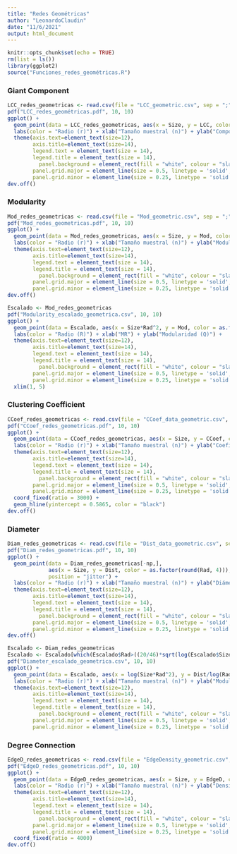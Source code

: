 ---
title: "Redes Geométricas"
author: "LeonardoClaudin"
date: "11/6/2021"
output: html_document
---

```{r setup, include=FALSE}
knitr::opts_chunk$set(echo = TRUE)
rm(list = ls())
library(ggplot2)
source("Funciones_redes_geométricas.R")
```

### Giant Component

```{r}
LCC_redes_geometricas <- read.csv(file = "LCC_geometric.csv", sep = ";")
pdf("LCC_redes_geométricas.pdf", 10, 10)
ggplot() +
  geom_point(data = LCC_redes_geometricas, aes(x = Size, y = LCC, color = as.factor(round(Rad, 4))), position = "jitter") +
  labs(color = "Radio (r)") + xlab("Tamaño muestral (n)") + ylab("Componente Conexa Mayor (LCC)") +
  theme(axis.text=element_text(size=12), 
        axis.title=element_text(size=14), 
        legend.text = element_text(size = 14),
        legend.title = element_text(size = 14),
          panel.background = element_rect(fill = "white", colour = "slategray2", size = 2, linetype = "solid"),
        panel.grid.major = element_line(size = 0.5, linetype = 'solid', colour = "slategray1"), 
        panel.grid.minor = element_line(size = 0.25, linetype = 'solid', colour = "slategray1"))
dev.off()
```

### Modularity

```{r}
Mod_redes_geometricas <- read.csv(file = "Mod_geometric.csv", sep = ";")
pdf("Mod_redes_geometricas.pdf", 10, 10)
ggplot() +
  geom_point(data = Mod_redes_geometricas, aes(x = Size, y = Mod, color = as.factor(round(Rad, 4))), position = "jitter") +
  labs(color = "Radio (r)") + xlab("Tamaño muestral (n)") + ylab("Modularidad (Q)") +
  theme(axis.text=element_text(size=12), 
        axis.title=element_text(size=14), 
        legend.text = element_text(size = 14),
        legend.title = element_text(size = 14),
          panel.background = element_rect(fill = "white", colour = "slategray2", size = 2, linetype = "solid"),
        panel.grid.major = element_line(size = 0.5, linetype = 'solid', colour = "slategray1"), 
        panel.grid.minor = element_line(size = 0.25, linetype = 'solid', colour = "slategray1"))
dev.off()
```

```{r}
Escalado <- Mod_redes_geometricas
pdf("Modularity_escalado_geometrica.csv", 10, 10)
ggplot() +
  geom_point(data = Escalado, aes(x = Size*Rad^2, y = Mod, color = as.factor(round(Rad, 4))), position = "jitter") +
  labs(color = "Radio (R)") + xlab("MR") + ylab("Modularidad (Q)") +
  theme(axis.text=element_text(size=12), 
        axis.title=element_text(size=14), 
        legend.text = element_text(size = 14),
        legend.title = element_text(size = 14),
          panel.background = element_rect(fill = "white", colour = "slategray2", size = 2, linetype = "solid"),
        panel.grid.major = element_line(size = 0.5, linetype = 'solid', colour = "slategray1"), 
        panel.grid.minor = element_line(size = 0.25, linetype = 'solid', colour = "slategray1")) +
  xlim(1, 5)
```

### Clustering Coefficient

```{r}
CCoef_redes_geometricas <- read.csv(file = "CCoef_data_geometric.csv", sep = ";")
pdf("CCoef_redes_geometricas.pdf", 10, 10)
ggplot() +
  geom_point(data = CCoef_redes_geometricas, aes(x = Size, y = CCoef, color = as.factor(round(Rad, 4))), position = "jitter") +
  labs(color = "Radio (r)") + xlab("Tamaño muestral (n)") + ylab("Coeficiente de Clustering (CC)") +
  theme(axis.text=element_text(size=12), 
        axis.title=element_text(size=14), 
        legend.text = element_text(size = 14),
        legend.title = element_text(size = 14),
          panel.background = element_rect(fill = "white", colour = "slategray2", size = 2, linetype = "solid"),
        panel.grid.major = element_line(size = 0.5, linetype = 'solid', colour = "slategray1"), 
        panel.grid.minor = element_line(size = 0.25, linetype = 'solid', colour = "slategray1")) +
  coord_fixed(ratio = 3000) + 
  geom_hline(yintercept = 0.5865, color = "black")
dev.off()
```

### Diameter

```{r}
Diam_redes_geometricas <- read.csv(file = "Dist_data_geometric.csv", sep = ";")
pdf("Diam_redes_geometricas.pdf", 10, 10)
ggplot() +
  geom_point(data = Diam_redes_geometricas[-np,], 
             aes(x = Size, y = Dist, color = as.factor(round(Rad, 4))), 
             position = "jitter") +
  labs(color = "Radio (r)") + xlab("Tamaño muestral (n)") + ylab("Diámetro (D)") +
  theme(axis.text=element_text(size=12), 
        axis.title=element_text(size=14), 
        legend.text = element_text(size = 14),
        legend.title = element_text(size = 14),
          panel.background = element_rect(fill = "white", colour = "slategray2", size = 2, linetype = "solid"),
        panel.grid.major = element_line(size = 0.5, linetype = 'solid', colour = "slategray1"), 
        panel.grid.minor = element_line(size = 0.25, linetype = 'solid', colour = "slategray1"))
dev.off()
```

```{r}
Escalado <- Diam_redes_geometricas
Escalado <- Escalado[which(Escalado$Rad>((20/46)*sqrt(log(Escalado$Size)/Escalado$Size))),]
pdf("Diameter_escalado_geometrica.csv", 10, 10)
ggplot() +
  geom_point(data = Escalado, aes(x = log(Size*Rad^2), y = Dist/log(Rad), color = as.factor(round(Rad, 4))), position = "jitter") +
  labs(color = "Radio (r)") + xlab("Tamaño muestral (n)") + ylab("Modularidad (Q)") +
  theme(axis.text=element_text(size=12), 
        axis.title=element_text(size=14), 
        legend.text = element_text(size = 14),
        legend.title = element_text(size = 14),
          panel.background = element_rect(fill = "white", colour = "slategray2", size = 2, linetype = "solid"),
        panel.grid.major = element_line(size = 0.5, linetype = 'solid', colour = "slategray1"), 
        panel.grid.minor = element_line(size = 0.25, linetype = 'solid', colour = "slategray1"))
```

### Degree Connection

```{r}
EdgeD_redes_geometricas <- read.csv(file = "EdgeDensity_geometric.csv", sep = ";")
pdf("EdgeD_redes_geometricas.pdf", 10, 10)
ggplot() +
  geom_point(data = EdgeD_redes_geometricas, aes(x = Size, y = EdgeD, color = as.factor(round(Rad, 4))), position = "jitter") +
  labs(color = "Radio (r)") + xlab("Tamaño muestral (n)") + ylab("Densidad de Conexiones") +
  theme(axis.text=element_text(size=12), 
        axis.title=element_text(size=14), 
        legend.text = element_text(size = 14),
        legend.title = element_text(size = 14),
          panel.background = element_rect(fill = "white", colour = "slategray2", size = 2, linetype = "solid"),
        panel.grid.major = element_line(size = 0.5, linetype = 'solid', colour = "slategray1"), 
        panel.grid.minor = element_line(size = 0.25, linetype = 'solid', colour = "slategray1")) +
  coord_fixed(ratio = 4000)
dev.off()
```
